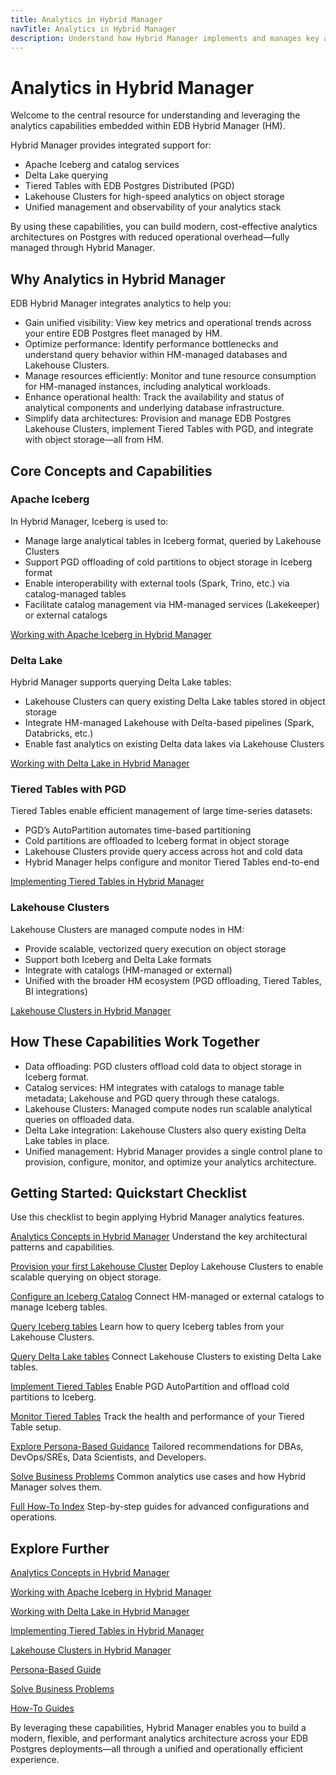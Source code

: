 ```yaml
---
title: Analytics in Hybrid Manager
navTitle: Analytics in Hybrid Manager
description: Understand how Hybrid Manager implements and manages key analytics capabilities and technologies for EDB Postgres deployments.
---
```


# Analytics in Hybrid Manager

Welcome to the central resource for understanding and leveraging the analytics capabilities embedded within EDB Hybrid Manager (HM).

Hybrid Manager provides integrated support for:

- Apache Iceberg and catalog services
- Delta Lake querying
- Tiered Tables with EDB Postgres Distributed (PGD)
- Lakehouse Clusters for high-speed analytics on object storage
- Unified management and observability of your analytics stack

By using these capabilities, you can build modern, cost-effective analytics architectures on Postgres with reduced operational overhead—fully managed through Hybrid Manager.

## Why Analytics in Hybrid Manager

EDB Hybrid Manager integrates analytics to help you:

- Gain unified visibility: View key metrics and operational trends across your entire EDB Postgres fleet managed by HM.
- Optimize performance: Identify performance bottlenecks and understand query behavior within HM-managed databases and Lakehouse Clusters.
- Manage resources efficiently: Monitor and tune resource consumption for HM-managed instances, including analytical workloads.
- Enhance operational health: Track the availability and status of analytical components and underlying database infrastructure.
- Simplify data architectures: Provision and manage EDB Postgres Lakehouse Clusters, implement Tiered Tables with PGD, and integrate with object storage—all from HM.

## Core Concepts and Capabilities

### Apache Iceberg

In Hybrid Manager, Iceberg is used to:

- Manage large analytical tables in Iceberg format, queried by Lakehouse Clusters
- Support PGD offloading of cold partitions to object storage in Iceberg format
- Enable interoperability with external tools (Spark, Trino, etc.) via catalog-managed tables
- Facilitate catalog management via HM-managed services (Lakekeeper) or external catalogs

[Working with Apache Iceberg in Hybrid Manager](./iceberg)

### Delta Lake

Hybrid Manager supports querying Delta Lake tables:

- Lakehouse Clusters can query existing Delta Lake tables stored in object storage
- Integrate HM-managed Lakehouse with Delta-based pipelines (Spark, Databricks, etc.)
- Enable fast analytics on existing Delta data lakes via Lakehouse Clusters

[Working with Delta Lake in Hybrid Manager](./delta_lake)

### Tiered Tables with PGD

Tiered Tables enable efficient management of large time-series datasets:

- PGD’s AutoPartition automates time-based partitioning
- Cold partitions are offloaded to Iceberg format in object storage
- Lakehouse Clusters provide query access across hot and cold data
- Hybrid Manager helps configure and monitor Tiered Tables end-to-end

[Implementing Tiered Tables in Hybrid Manager](./tiered_tables)

### Lakehouse Clusters

Lakehouse Clusters are managed compute nodes in HM:

- Provide scalable, vectorized query execution on object storage
- Support both Iceberg and Delta Lake formats
- Integrate with catalogs (HM-managed or external)
- Unified with the broader HM ecosystem (PGD offloading, Tiered Tables, BI integrations)

[Lakehouse Clusters in Hybrid Manager](./lakehouse)

## How These Capabilities Work Together

- Data offloading: PGD clusters offload cold data to object storage in Iceberg format.
- Catalog services: HM integrates with catalogs to manage table metadata; Lakehouse and PGD query through these catalogs.
- Lakehouse Clusters: Managed compute nodes run scalable analytical queries on offloaded data.
- Delta Lake integration: Lakehouse Clusters also query existing Delta Lake tables in place.
- Unified management: Hybrid Manager provides a single control plane to provision, configure, monitor, and optimize your analytics architecture.

## Getting Started: Quickstart Checklist

Use this checklist to begin applying Hybrid Manager analytics features.

[Analytics Concepts in Hybrid Manager](./analytics_concepts)
Understand the key architectural patterns and capabilities.

[Provision your first Lakehouse Cluster](./learn/how-to/create-lakehouse-cluster)
Deploy Lakehouse Clusters to enable scalable querying on object storage.

[Configure an Iceberg Catalog](./learn/how-to/configure-iceberg-catalog)
Connect HM-managed or external catalogs to manage Iceberg tables.

[Query Iceberg tables](./learn/how-to/query-iceberg-existing-tables)
Learn how to query Iceberg tables from your Lakehouse Clusters.

[Query Delta Lake tables](./learn/how-to/query-delta-lake-tables)
Connect Lakehouse Clusters to existing Delta Lake tables.

[Implement Tiered Tables](./learn/how-to/configure-tiered-autopartition)
Enable PGD AutoPartition and offload cold partitions to Iceberg.

[Monitor Tiered Tables](./learn/how-to/monitor-tiered-tables)
Track the health and performance of your Tiered Table setup.

[Explore Persona-Based Guidance](./personas)
Tailored recommendations for DBAs, DevOps/SREs, Data Scientists, and Developers.

[Solve Business Problems](./solved)
Common analytics use cases and how Hybrid Manager solves them.

[Full How-To Index](./learn/how-to/index)
Step-by-step guides for advanced configurations and operations.

## Explore Further

[Analytics Concepts in Hybrid Manager](./analytics_concepts)

[Working with Apache Iceberg in Hybrid Manager](./iceberg)

[Working with Delta Lake in Hybrid Manager](./delta_lake)

[Implementing Tiered Tables in Hybrid Manager](./tiered_tables)

[Lakehouse Clusters in Hybrid Manager](./lakehouse)

[Persona-Based Guide](./personas)

[Solve Business Problems](./solved)

[How-To Guides](./learn/how-to/index)

By leveraging these capabilities, Hybrid Manager enables you to build a modern, flexible, and performant analytics architecture across your EDB Postgres deployments—all through a unified and operationally efficient experience.
